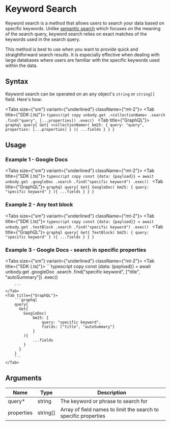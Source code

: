 
# Keyword Search
Keyword search is a method that allows users to search your data based on specific keywords. Unlike [semantic search](/content-api/semantic-search) which focuses on the meaning of the search query, keyword search relies on exact matches of the keywords used in the search query.

This method is best to use when you want to provide quick and straightforward search results. It is especially effective when dealing with large databases where users are familiar with the specific keywords used within the data.

## Syntax

Keyword search can be operated on an  any object's `string` or `string[]` field. Here's how:

<Tabs size={"sm"} variant={"underlined"} className={"mt-2"}>
    <Tab title={"SDK (.ts)"}>
        ```typescript copy
        unbody.get
              .<collectionName>
              .search
              .find("query", [...properties])
              .exec()
        ```
    </Tab>
    <Tab title={"GraphQL"}>
        ```graphql
        query{
          Get{
            <collectionName>(
                bm25: {
                    query: "query",
                    properties: [...properties]
                }
            ){
                ...fields
            }
          }
        }
        ```
    </Tab>
</Tabs>

## Usage

### Example 1 - Google Docs
<Tabs size={"sm"} variant={"underlined"} className={"mt-2"}>
    <Tab title={"SDK (.ts)"}>
        ```typescript copy
        const {data: {payload}} = await unbody.get
                                              .googleDoc
                                              .search
                                              .find("specific keyword")
                                              .exec()
        ```
    </Tab>
    <Tab title={"GraphQL"}>
        ```graphql
        query{
          Get{
            GoogleDoc(
                bm25: {
                    query: "specific keyword"
                }
            ){
                ...fields
            }
          }
        }
        ```
    </Tab>
</Tabs>

### Example 2 - Any text block

<Tabs size={"sm"} variant={"underlined"} className={"mt-2"}>
    <Tab title={"SDK (.ts)"}>
        ```typescript copy
        const {data: {payload}} = await unbody.get
                                              .textBlock
                                              .search
                                              .find("specific keyword")
                                              .exec()
        ```
    </Tab>
    <Tab title={"GraphQL"}>
        ```graphql
        query{
          Get{
            TextBlock(
                bm25: {
                    query: "specific keyword"
                }
            ){
                ...fields
            }
          }
        }
        ```
    </Tab>
</Tabs>

### Example 3 - Google Docs - search in specific properties

<Tabs size={"sm"} variant={"underlined"} className={"mt-2"}>
    <Tab title={"SDK (.ts)"}>
        ```typescript copy
        const {data: {payload}} = await unbody.get
                                              .googleDoc
                                              .search
                                              .find("specific keyword", ["title", "autoSummary"])
                                              .exec()

        ```
    </Tab>
    <Tab title={"GraphQL"}>
        ```graphql
        query{
          Get{
            GoogleDoc(
                bm25: {
                    query: "specific keyword",
                    fields: ["title", "autoSummary"]
                }
            ){
                ...fields
            }
          }
        }
        ```
    </Tab>
</Tabs>

## Arguments

| Name | Type | Description |
| --- | --- | --- |
| query* | string | The keyword or phrase to search for |
| properties | string[] | Array of field names to limit the search to specific properties |